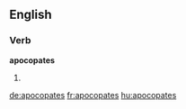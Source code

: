
==English==

===Verb===
'''apocopates'''

# {{third-person singular of|[[apocopate]]}}

[[de:apocopates]]
[[fr:apocopates]]
[[hu:apocopates]]